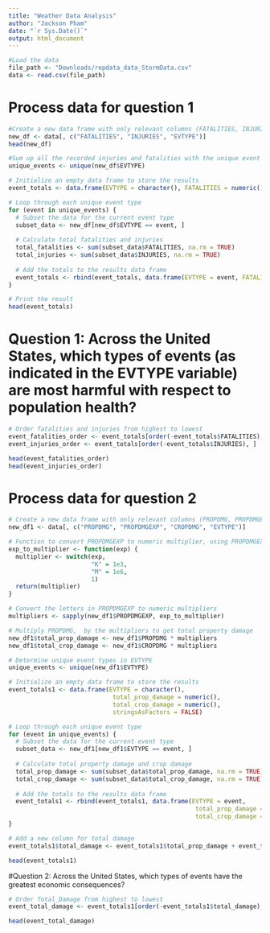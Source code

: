 ```yaml
---
title: "Weather Data Analysis"
author: "Jackson Pham"
date: "`r Sys.Date()`"
output: html_document
---
```


```r

#Load the data
file_path <- "Downloads/repdata_data_StormData.csv"
data <- read.csv(file_path)

```

# Process data for question 1

```r

#Create a new data frame with only relevant columns (FATALITIES, INJURIES, EVTYPE)
new_df <- data[, c("FATALITIES", "INJURIES", "EVTYPE")]
head(new_df)

#Sum up all the recorded injuries and fatalities with the unique event type
unique_events <- unique(new_df$EVTYPE)

# Initialize an empty data frame to store the results
event_totals <- data.frame(EVTYPE = character(), FATALITIES = numeric(), INJURIES = numeric(), stringsAsFactors = FALSE)

# Loop through each unique event type
for (event in unique_events) {
  # Subset the data for the current event type
  subset_data <- new_df[new_df$EVTYPE == event, ]
  
  # Calculate total fatalities and injuries
  total_fatalities <- sum(subset_data$FATALITIES, na.rm = TRUE)
  total_injuries <- sum(subset_data$INJURIES, na.rm = TRUE)
  
  # Add the totals to the results data frame
  event_totals <- rbind(event_totals, data.frame(EVTYPE = event, FATALITIES = total_fatalities, INJURIES = total_injuries))
}

# Print the result
head(event_totals)

```

# Question 1: Across the United States, which types of events (as indicated in the EVTYPE variable) are most harmful with respect to population health?

```r

# Order fatalities and injuries from highest to lowest
event_fatalities_order <- event_totals[order(-event_totals$FATALITIES), ]
event_injuries_order <- event_totals[order(-event_totals$INJURIES), ]

head(event_fatalities_order)
head(event_injuries_order)

```

# Process data for question 2

```r

# Create a new data frame with only relevant columns (PROPDMG, PROPDMGEXP, CROPDMG, EVTYPE)
new_df1 <- data[, c("PROPDMG", "PROPDMGEXP", "CROPDMG", "EVTYPE")]

# Function to convert PROPDMGEXP to numeric multiplier, using PROPDMGEXP for CROPDMG
exp_to_multiplier <- function(exp) {
  multiplier <- switch(exp,
                       "K" = 1e3,
                       "M" = 1e6,
                       1)
  return(multiplier)
}

# Convert the letters in PROPDMGEXP to numeric multipliers
multipliers <- sapply(new_df1$PROPDMGEXP, exp_to_multiplier)

# Multiply PROPDMG,  by the multipliers to get total property damage
new_df1$total_prop_damage <- new_df1$PROPDMG * multipliers
new_df1$total_crop_damage <- new_df1$CROPDMG * multipliers

# Determine unique event types in EVTYPE
unique_events <- unique(new_df1$EVTYPE)

# Initialize an empty data frame to store the results
event_totals1 <- data.frame(EVTYPE = character(),
                             total_prop_damage = numeric(),
                             total_crop_damage = numeric(),
                             stringsAsFactors = FALSE)

# Loop through each unique event type
for (event in unique_events) {
  # Subset the data for the current event type
  subset_data <- new_df1[new_df1$EVTYPE == event, ]
  
  # Calculate total property damage and crop damage
  total_prop_damage <- sum(subset_data$total_prop_damage, na.rm = TRUE)
  total_crop_damage <- sum(subset_data$total_crop_damage, na.rm = TRUE)
  
  # Add the totals to the results data frame
  event_totals1 <- rbind(event_totals1, data.frame(EVTYPE = event,
                                                    total_prop_damage = total_prop_damage,
                                                    total_crop_damage = total_crop_damage))
}

# Add a new column for total damage
event_totals1$total_damage <- event_totals1$total_prop_damage + event_totals1$total_crop_damage

head(event_totals1)

```

#Question 2: Across the United States, which types of events have the greatest economic consequences?

```r

# Order Total_Damage from highest to lowest
event_total_damage <- event_totals1[order(-event_totals1$total_damage), ]

head(event_total_damage)

```